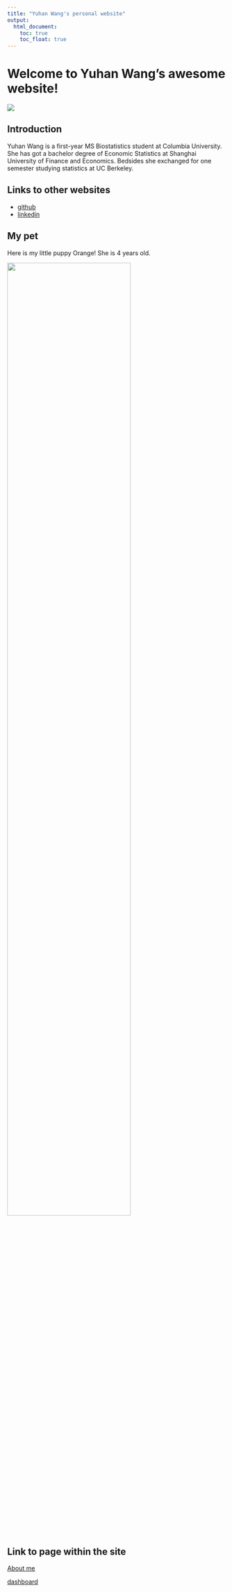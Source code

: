 ```yaml
---
title: "Yuhan Wang's personal website"
output: 
  html_document:
    toc: true
    toc_float: true
---
```


# Welcome to Yuhan Wang's awesome website!

![](images/welcome_picture.gif)

## Introduction

Yuhan Wang is a first-year MS Biostatistics student at Columbia University. She has got a bachelor degree of Economic Statistics at Shanghai University of Finance and Economics. Bedsides she exchanged for one semester studying statistics at UC Berkeley.

## Links to other websites

* [github](https://github.com/yuhan0504/)
* [linkedin](www.linkedin.com/in/yuhan-wang-342547262)

## My pet

Here is my little puppy Orange! She is 4 years old.

<image src = "images/dog1.JPG" style = "width:75%">

## Link to page within the site

[About me](about.html)

[dashboard](dashboard.html)